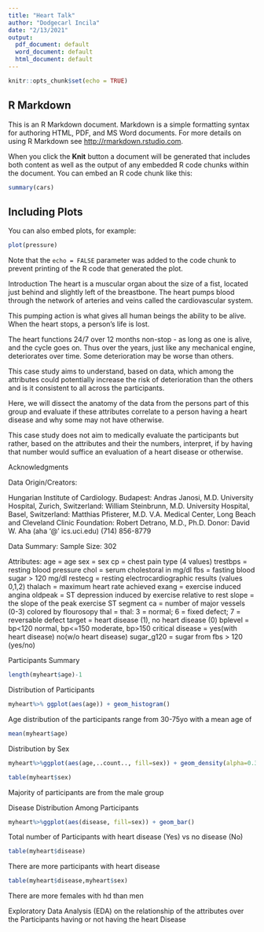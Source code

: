 ---
title: "Heart Talk"
author: "Dodgecarl Incila"
date: "2/13/2021"
output:
  pdf_document: default
  word_document: default
  html_document: default
---

```{r setup, include=FALSE}
knitr::opts_chunk$set(echo = TRUE)
```

## R Markdown

This is an R Markdown document. Markdown is a simple formatting syntax for authoring HTML, PDF, and MS Word documents. For more details on using R Markdown see <http://rmarkdown.rstudio.com>.

When you click the **Knit** button a document will be generated that includes both content as well as the output of any embedded R code chunks within the document. You can embed an R code chunk like this:

```{r cars}
summary(cars)
```

## Including Plots

You can also embed plots, for example:

```{r pressure, echo=FALSE}
plot(pressure)
```

Note that the `echo = FALSE` parameter was added to the code chunk to prevent printing of the R code that generated the plot.

Introduction
The heart is a muscular organ about the size of a fist, located just behind and slightly left of the breastbone. The heart pumps blood through the network of arteries and veins called the cardiovascular system.

This pumping action is what gives all human beings the ability to be alive. When the heart stops, a person's life is lost. 

The heart functions 24/7 over 12 months non-stop - as long as one is alive, and the cycle goes on. Thus over the years, just like any mechanical engine, deteriorates over time. Some deterioration may be worse than others. 

This case study aims to understand, based on data, which among the attributes could potentially increase the risk of deterioration than the others and is it consistent to all across the participants.

Here, we will dissect the anatomy of the data from the persons part of this group and evaluate if these attributes correlate to a person having a heart disease and why some may not have otherwise.

This case study does not aim to medically evaluate the participants but rather, based on the attributes and their the numbers, interpret, if by having that number would suffice an evaluation of a heart disease or otherwise.

Acknowledgments

Data Origin/Creators:

Hungarian Institute of Cardiology. Budapest: Andras Janosi, M.D.
University Hospital, Zurich, Switzerland: William Steinbrunn, M.D.
University Hospital, Basel, Switzerland: Matthias Pfisterer, M.D.
V.A. Medical Center, Long Beach and Cleveland Clinic Foundation: Robert Detrano, M.D., Ph.D.
Donor:
David W. Aha (aha '@' ics.uci.edu) (714) 856-8779

Data Summary:
Sample Size: 302

Attributes:
age = age
sex = sex
cp = chest pain type (4 values)
trestbps = resting blood pressure 
chol = serum cholestoral in mg/dl
fbs = fasting blood sugar > 120 mg/dl
restecg = resting electrocardiographic results (values 0,1,2)
thalach = maximum heart rate achieved
exang = exercise induced angina
oldpeak = ST depression induced by exercise relative to rest
slope = the slope of the peak exercise ST segment
ca = number of major vessels (0-3) colored by flourosopy
thal = thal: 3 = normal; 6 = fixed defect; 7 = reversable defect
target = heart disease (1), no heart disease (0)
bplevel = bp<120 normal, bp<=150 moderate, bp>150 critical
disease = yes(with heart disease) no(w/o heart disease)
sugar_g120 = sugar from fbs > 120 (yes/no)

Participants Summary

```{r, echo=FALSE}
length(myheart$age)-1

```
Distribution of Participants

```{r myheart, echo=FALSE}
myheart%>% ggplot(aes(age)) + geom_histogram()
```
Age distribution of the participants range from 30-75yo with a mean age of 
```{r}
mean(myheart$age)
```

Distribution by Sex
```{r, echo=FALSE}
myheart%>%ggplot(aes(age,..count.., fill=sex)) + geom_density(alpha=0.3)
```

```{r, echo = FALSE}
table(myheart$sex)
```
Majority of participants are from the male group


Disease Distribution Among Participants
```{r,  echo = FALSE}
myheart%>%ggplot(aes(disease, fill=sex)) + geom_bar()
```
Total number of Participants with heart disease (Yes) vs no disease (No)
```{r, echo=FALSE}
table(myheart$disease)

```
There are more participants with heart disease

```{r, echo=FALSE}
table(myheart$disease,myheart$sex)

```
There are more females with hd than men

Exploratory Data Analysis (EDA) on the relationship of the attributes over the Participants having or not having the heart Disease




